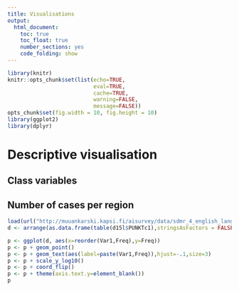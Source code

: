 ```yaml
---
title: Visualisations
output: 
  html_document: 
    toc: true
    toc_float: true
    number_sections: yes
    code_folding: show
---
```



```r
library(knitr)
knitr::opts_chunk$set(list(echo=TRUE,
                           eval=TRUE,
                           cache=TRUE,
                           warning=FALSE,
                           message=FALSE))
opts_chunk$set(fig.width = 10, fig.height = 10)
library(ggplot2)
library(dplyr)
```


# Descriptive visualisation

## Class variables


## Number of cases per region

```r
load(url("http://muuankarski.kapsi.fi/aisurvey/data/sdmr_4_english_language_versionL.RData"))
d <- arrange(as.data.frame(table(d15l$PUNKTc1),stringsAsFactors = FALSE),Freq)

p <- ggplot(d, aes(x=reorder(Var1,Freq),y=Freq))
p <- p + geom_point()
p <- p + geom_text(aes(label=paste(Var1,Freq)),hjust=-.1,size=3)
p <- p + scale_y_log10()
p <- p + coord_flip()
p <- p + theme(axis.text.y=element_blank())
p
```

